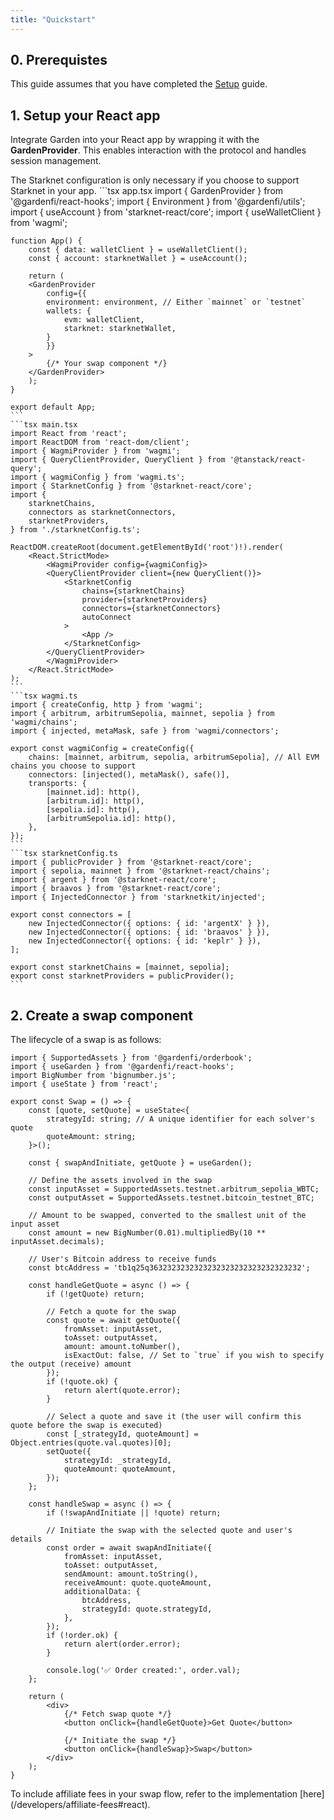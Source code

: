 ```yaml
---
title: "Quickstart"
---
```


## 0. Prerequistes

This guide assumes that you have completed the [Setup](/developers/sdk/react/setup) guide.

## 1. Setup your React app

Integrate Garden into your React app by wrapping it with the **GardenProvider**. This enables interaction with the protocol and handles session management.

<Note>
    The Starknet configuration is only necessary if you choose to support Starknet in your app.
</Note>

<CodeGroup>
    ```tsx app.tsx
    import { GardenProvider } from '@gardenfi/react-hooks';
    import { Environment } from '@gardenfi/utils';
    import { useAccount } from 'starknet-react/core';
    import { useWalletClient } from 'wagmi';

    function App() {
        const { data: walletClient } = useWalletClient();
        const { account: starknetWallet } = useAccount();

        return (
        <GardenProvider
            config={{
            environment: environment, // Either `mainnet` or `testnet`
            wallets: {
                evm: walletClient,
                starknet: starknetWallet,
            }
            }}
        >
            {/* Your swap component */}
        </GardenProvider>
        );
    }

    export default App;
    ```
    ```tsx main.tsx
    import React from 'react';
    import ReactDOM from 'react-dom/client';
    import { WagmiProvider } from 'wagmi';
    import { QueryClientProvider, QueryClient } from '@tanstack/react-query';
    import { wagmiConfig } from 'wagmi.ts';
    import { StarknetConfig } from '@starknet-react/core';
    import {
        starknetChains,
        connectors as starknetConnectors,
        starknetProviders,
    } from './starknetConfig.ts';

    ReactDOM.createRoot(document.getElementById('root')!).render(
        <React.StrictMode>
            <WagmiProvider config={wagmiConfig}>
            <QueryClientProvider client={new QueryClient()}>
                <StarknetConfig
                    chains={starknetChains}
                    provider={starknetProviders}
                    connectors={starknetConnectors}
                    autoConnect
                >
                    <App />
                </StarknetConfig>
            </QueryClientProvider>
            </WagmiProvider>
        </React.StrictMode>
    );
    ```
    ```tsx wagmi.ts
    import { createConfig, http } from 'wagmi';
    import { arbitrum, arbitrumSepolia, mainnet, sepolia } from 'wagmi/chains';
    import { injected, metaMask, safe } from 'wagmi/connectors';

    export const wagmiConfig = createConfig({
        chains: [mainnet, arbitrum, sepolia, arbitrumSepolia], // All EVM chains you choose to support
        connectors: [injected(), metaMask(), safe()],
        transports: {
            [mainnet.id]: http(),
            [arbitrum.id]: http(),
            [sepolia.id]: http(),
            [arbitrumSepolia.id]: http(),
        },
    });
    ```
    ```tsx starknetConfig.ts
    import { publicProvider } from '@starknet-react/core';
    import { sepolia, mainnet } from '@starknet-react/chains';
    import { argent } from '@starknet-react/core';
    import { braavos } from '@starknet-react/core';
    import { InjectedConnector } from 'starknetkit/injected';

    export const connectors = [
        new InjectedConnector({ options: { id: 'argentX' } }),
        new InjectedConnector({ options: { id: 'braavos' } }),
        new InjectedConnector({ options: { id: 'keplr' } }),
    ];

    export const starknetChains = [mainnet, sepolia];
    export const starknetProviders = publicProvider();
    ```
  </CodeGroup>

## 2. Create a swap component

The lifecycle of a swap is as follows:

<Steps>
  <Step title="Get a quote">
  </Step>
  <Step title="Pick the best quote">
  </Step>
  <Step title="Initiate the transaction to complete the swap">
  </Step>
</Steps>

```tsx swap.tsx
import { SupportedAssets } from '@gardenfi/orderbook';
import { useGarden } from '@gardenfi/react-hooks';
import BigNumber from 'bignumber.js';
import { useState } from 'react';

export const Swap = () => {
    const [quote, setQuote] = useState<{
        strategyId: string; // A unique identifier for each solver's quote
        quoteAmount: string;
    }>();

    const { swapAndInitiate, getQuote } = useGarden();

    // Define the assets involved in the swap
    const inputAsset = SupportedAssets.testnet.arbitrum_sepolia_WBTC;
    const outputAsset = SupportedAssets.testnet.bitcoin_testnet_BTC;

    // Amount to be swapped, converted to the smallest unit of the input asset
    const amount = new BigNumber(0.01).multipliedBy(10 ** inputAsset.decimals);

    // User's Bitcoin address to receive funds
    const btcAddress = 'tb1q25q3632323232323232323232323232323232';

    const handleGetQuote = async () => {
        if (!getQuote) return;

        // Fetch a quote for the swap
        const quote = await getQuote({
            fromAsset: inputAsset,
            toAsset: outputAsset,
            amount: amount.toNumber(),
            isExactOut: false, // Set to `true` if you wish to specify the output (receive) amount
        });
        if (!quote.ok) {
            return alert(quote.error);
        }

        // Select a quote and save it (the user will confirm this quote before the swap is executed)
        const [_strategyId, quoteAmount] = Object.entries(quote.val.quotes)[0];
        setQuote({
            strategyId: _strategyId,
            quoteAmount: quoteAmount,
        });
    };

    const handleSwap = async () => {
        if (!swapAndInitiate || !quote) return;

        // Initiate the swap with the selected quote and user's details
        const order = await swapAndInitiate({
            fromAsset: inputAsset,
            toAsset: outputAsset,
            sendAmount: amount.toString(),
            receiveAmount: quote.quoteAmount,
            additionalData: {
                btcAddress,
                strategyId: quote.strategyId,
            },
        });
        if (!order.ok) {
            return alert(order.error);
        }

        console.log('✅ Order created:', order.val);
    };

    return (
        <div>
            {/* Fetch swap quote */}
            <button onClick={handleGetQuote}>Get Quote</button>

            {/* Initiate the swap */}
            <button onClick={handleSwap}>Swap</button>
        </div>
    );
}
```

<Note>
    To include affiliate fees in your swap flow, refer to the implementation [here](/developers/affiliate-fees#react).
</Note>
